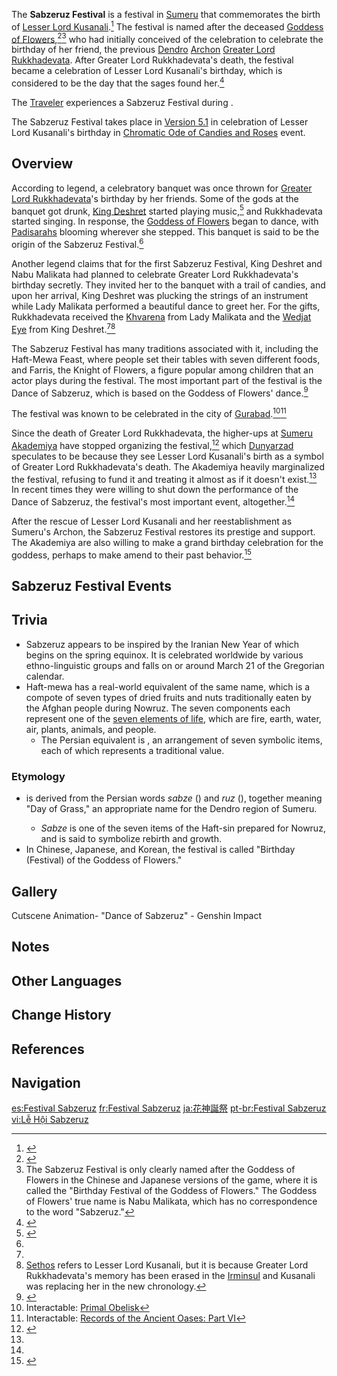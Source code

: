 {{Terminology Infobox
|image    = Sabzeruz Festival.png
|type     = Sumeru Culture
|type2    = Festivals
}}
The '''Sabzeruz Festival''' is a festival in [[Sumeru]] that commemorates the birth of [[Lesser Lord Kusanali]].<ref>{{Ref/Quest|Windblume Research Report}}</ref> The festival is named after the deceased [[Goddess of Flowers]],<ref>{{Ref/NPC|Philby}}</ref><ref group="Note">The Sabzeruz Festival is only clearly named after the Goddess of Flowers in the Chinese and Japanese versions of the game, where it is called the "Birthday Festival of the Goddess of Flowers." The Goddess of Flowers' true name is Nabu Malikata, which has no correspondence to the word "Sabzeruz."</ref> who had initially conceived of the celebration to celebrate the birthday of her friend, the previous [[Dendro]] [[Archon]] [[Greater Lord Rukkhadevata]]. After Greater Lord Rukkhadevata's death, the festival became a celebration of Lesser Lord Kusanali's birthday, which is considered to be the day that the sages found her.<ref name="trail">{{Ref/Quest|The Trail of the God of Wisdom}}</ref> 

The [[Traveler]] experiences a Sabzeruz Festival during {{Quest|The Morn a Thousand Roses Brings}}.

The Sabzeruz Festival takes place in [[Version/5.1|Version 5.1]] in celebration of Lesser Lord Kusanali's birthday in [[Chromatic Ode of Candies and Roses]] event.

==Overview==
According to legend, a celebratory banquet was once thrown for [[Greater Lord Rukkhadevata]]'s birthday by her friends. Some of the gods at the banquet got drunk, [[King Deshret]] started playing music,<ref name="GHM">{{Ref/Quest|Give Her Memories}}</ref> and Rukkhadevata started singing. In response, the [[Goddess of Flowers]] began to dance, with [[Padisarah]]s blooming wherever she stepped. This banquet is said to be the origin of the Sabzeruz Festival.<ref name="trail"/>

Another legend claims that for the first Sabzeruz Festival, King Deshret and Nabu Malikata had planned to celebrate Greater Lord Rukkhadevata's birthday secretly. They invited her to the banquet with a trail of candies, and upon her arrival, King Deshret was plucking the strings of an instrument while Lady Malikata performed a beautiful dance to greet her. For the gifts, Rukkhadevata received the [[Khvarena]] from Lady Malikata and the [[Wedjat Eye]] from King Deshret.<ref name="GHM"/><ref group="Note">[[Sethos]] refers to Lesser Lord Kusanali, but it is because Greater Lord Rukkhadevata's memory has been erased in the [[Irminsul]] and Kusanali was replacing her in the new chronology.</ref>

The Sabzeruz Festival has many traditions associated with it, including the Haft-Mewa Feast, where people set their tables with seven different foods, and Farris, the Knight of Flowers, a figure popular among children that an actor plays during the festival. The most important part of the festival is the Dance of Sabzeruz, which is based on the Goddess of Flowers' dance.<ref name="coming">{{Ref/Quest|The Coming of the Sabzeruz Festival}}</ref>

The festival was known to be celebrated in the city of [[Gurabad]].<ref>Interactable: [[Primal Obelisk#The Sands of Three Canals, North|Primal Obelisk]]</ref><ref>Interactable: [[Records of the Ancient Oases#Records of the Ancient Oases: Part VI|Records of the Ancient Oases: Part VI]]</ref>

Since the death of Greater Lord Rukkhadevata, the higher-ups at [[Sumeru Akademiya]] have stopped organizing the festival,<ref>{{Ref/NPC|Nizam}}</ref> which [[Dunyarzad]] speculates to be because they see Lesser Lord Kusanali's birth as a symbol of Greater Lord Rukkhadevata's death. The Akademiya heavily marginalized the festival, refusing to fund it and treating it almost as if it doesn't exist.<ref name="trail"/> In recent times they were willing to shut down the performance of the Dance of Sabzeruz, the festival's most important event, altogether.<ref name="coming"/>

After the rescue of Lesser Lord Kusanali and her reestablishment as Sumeru's Archon, the Sabzeruz Festival restores its prestige and support. The Akademiya are also willing to make a grand birthday celebration for the goddess, perhaps to make amend to their past behavior.<ref name="GHS">{{Ref/Quest|Give Her Surprises}}</ref>

==Sabzeruz Festival Events==
{{Event History Table|header=There is '''%PAGES%''' [[Flagship Event]] that has corresponded with the Sabzeruz Festival.}}

==Trivia==
* Sabzeruz appears to be inspired by the Iranian New Year of {{w|Nowruz}} which begins on the spring equinox. It is celebrated worldwide by various ethno-linguistic groups and falls on or around March 21 of the Gregorian calendar.
* Haft-mewa has a real-world equivalent of the same name, which is a compote of seven types of dried fruits and nuts traditionally eaten by the Afghan people during Nowruz. The seven components each represent one of the [https://www.196flavors.com/haft-mewa/ seven elements of life], which are fire, earth, water, air, plants, animals, and people.
** The Persian equivalent is {{w|Haft-sin}}, an arrangement of seven symbolic items, each of which represents a traditional value.

===Etymology===
* {{Lang|fa=سبزه روز|"Sabzeruz"}} is derived from the Persian words ''sabze'' ({{Lang|mini=1|fa=سبزه|fa_tl=grass, greens}}) and ''ruz'' ({{Lang|mini=1|fa=روز|fa_tl=day}}), together meaning "Day of Grass," an appropriate name for the Dendro region of Sumeru.
** ''Sabze'' is one of the seven items of the Haft-sin prepared for Nowruz, and is said to symbolize rebirth and growth.
* In Chinese, Japanese, and Korean, the festival is called "Birthday (Festival) of the Goddess of Flowers."

==Gallery==
<gallery>
Cutscene Animation- "Dance of Sabzeruz" - Genshin Impact
</gallery>

==Notes==
{{Reflist|note=1}}

==Other Languages==
{{Other Languages
|en      = Sabzeruz Festival
|zhs     = 花神诞日 / 花神诞祭
|zhs_rm  = Huāshén Dànrì / Huāshén Dànjì
|zht     = 花神誕日 / 花神誕祭
|zht_rm  = Huāshén Dànrì / Huāshén Dànjì
|zh_tl   = Birthday of the [[Goddess of Flowers]] / Birthday Festival of the Goddess of Flowers
|ja      = 花神祭り / 花神誕祭
|ja_rm   = Kashin Matsuri / Kashin Dansai<ref name="coming"/>
|ja_tl   = Festival of the Goddess of Flowers / Birthday Festival of the Goddess of Flowers
|ko      = {{tt|화신|花神}} {{tt|탄신일|誕辰日}}
|ko_tl   = Birthday of the Goddess of Flowers
|es      = Festival Sabzeruz
|es_tl   = Sabzeruz Festival
|fr      = Festival Sabzeruz
|fr_tl   = Sabzeruz Festival
|ru      = Праздник Сабзеруз
|ru_tl   = Sabzeruz Festival
|th      = เทศกาล Sabzeruz
|th_rm   = Thetsakan Sabzeruz
|th_tl   = Sabzeruz Festival
|vi      = {{tt|Lễ Hội|禮會}} Sabzeruz
|vi_tl   = Sabzeruz Festival
|de      = Sabzeruz-Fest
|de_tl   = Sabzeruz Festival
|id      = Festival Sabzeruz
|id_tl   = Sabzeruz Festival
|pt      = Festival Sabzeruz
|pt_tl   = Sabzeruz Festival
|tr      = Sabzeruz Festivali
|tr_tl   = 
|it      = Festival del Sabzeruz
|it_tl   = 
}}

==Change History==
{{Change History|3.0|introduced=1.4}}

==References==
{{Reflist|2}}

==Navigation==
{{Lore Navbox|Festival}}

[[es:Festival Sabzeruz]]
[[fr:Festival Sabzeruz]]
[[ja:花神誕祭]]
[[pt-br:Festival Sabzeruz]]
[[vi:Lễ Hội Sabzeruz]]